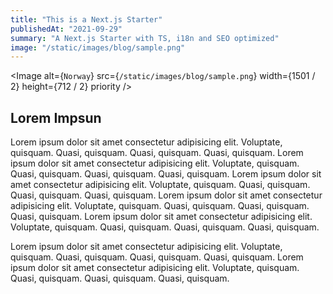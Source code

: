 ```yaml
---
title: "This is a Next.js Starter"
publishedAt: "2021-09-29"
summary: "A Next.js Starter with TS, i18n and SEO optimized"
image: "/static/images/blog/sample.png"
---
```


<Image
  alt={`Norway`}
  src={`/static/images/blog/sample.png`}
  width={1501 / 2}
  height={712 / 2}
  priority
/>

## Lorem Impsun

Lorem ipsum dolor sit amet consectetur adipisicing elit.
Voluptate, quisquam. Quasi, quisquam. Quasi, quisquam. Quasi, quisquam.
Lorem ipsum dolor sit amet consectetur adipisicing elit.
Voluptate, quisquam. Quasi, quisquam. Quasi, quisquam. Quasi, quisquam.
Lorem ipsum dolor sit amet consectetur adipisicing elit.
Voluptate, quisquam. Quasi, quisquam. Quasi, quisquam. Quasi, quisquam.
Lorem ipsum dolor sit amet consectetur adipisicing elit.
Voluptate, quisquam. Quasi, quisquam. Quasi, quisquam. Quasi, quisquam.
Lorem ipsum dolor sit amet consectetur adipisicing elit.
Voluptate, quisquam. Quasi, quisquam. Quasi, quisquam. Quasi, quisquam.


Lorem ipsum dolor sit amet consectetur adipisicing elit.
Voluptate, quisquam. Quasi, quisquam. Quasi, quisquam. Quasi, quisquam.
Lorem ipsum dolor sit amet consectetur adipisicing elit.
Voluptate, quisquam. Quasi, quisquam. Quasi, quisquam. Quasi, quisquam.
